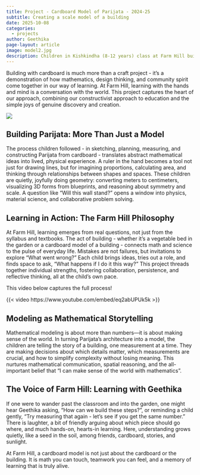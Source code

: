 ```yaml
---
title: Project - Cardboard Model of Parijata - 2024-25
subtitle: Creating a scale model of a building
date: 2025-10-08
categories:
  - projects
author: Geethika
page-layout: article
image: model2.jpg 
description: Children in Kishkindha (8-12 years) class at Farm Hill built a model of Parijta building to scale in their math class. It took them about 10 classes and a lot of thinking and doing!
---
```


Building with cardboard is much more than a craft project - it's a demonstration of how mathematics, design thinking, and community spirit come together in our way of learning. At Farm Hill, learning with the hands and mind is a conversation with the world. This project captures the heart of our approach, combining our constructivist approach to education and the simple joys of genuine discovery and creation.

![](model2.jpg)

## Building Parijata: More Than Just a Model

The process children followed - in sketching, planning, measuring, and constructing Parijata from cardboard - translates abstract mathematical ideas into lived, physical experience. A ruler in the hand becomes a tool not just for drawing lines, but for imagining proportions, calculating area, and thinking through relationships between shapes and spaces. These children are quietly, joyfully doing geometry: converting meters to centimeters, visualizing 3D forms from blueprints, and reasoning about symmetry and scale. A question like “Will this wall stand?” opens a window into physics, material science, and collaborative problem solving.

## Learning in Action: The Farm Hill Philosophy

At Farm Hill, learning emerges from real questions, not just from the syllabus and textbooks. The act of building - whether it’s a vegetable bed in the garden or a cardboard model of a building - connects math and science to the pulse of everyday life. Mistakes are not failures, but invitations to explore “What went wrong?” Each child brings ideas, tries out a role, and finds space to ask, “What happens if I do it this way?” This project threads together individual strengths, fostering collaboration, persistence, and reflective thinking, all at the child’s own pace.

This video below captures the full process!

{{< video https://www.youtube.com/embed/eq2abUPUk5k >}}

## Modeling as Mathematical Storytelling

Mathematical modeling is about more than numbers—it is about making sense of the world. In turning Parijata’s architecture into a model, the children are telling the story of a building, one measurement at a time. They are making decisions about which details matter, which measurements are crucial, and how to simplify complexity without losing meaning. This nurtures mathematical communication, spatial reasoning, and the all-important belief that “I can make sense of the world with mathematics”.

## The Voice of Farm Hill: Learning with Geethika

If one were to wander past the classroom and into the garden, one might hear Geethika asking, “How can we build these steps?”, or reminding a child gently, “Try measuring that again - let’s see if you get the same number.” There is laughter, a bit of friendly arguing about which piece should go where, and much hands-on, hearts-in learning. Here, understanding grows quietly, like a seed in the soil, among friends, cardboard, stories, and sunlight.

At Farm Hill, a cardboard model is not just about the cardboard or the building. It is math you can touch, teamwork you can feel, and a memory of learning that is truly alive.

